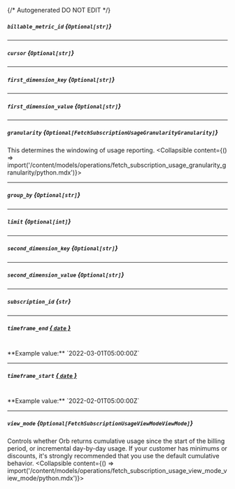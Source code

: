{/* Autogenerated DO NOT EDIT  */}

##### `billable_metric_id` *{`Optional[str]`}*

---
##### `cursor` *{`Optional[str]`}*

---
##### `first_dimension_key` *{`Optional[str]`}*

---
##### `first_dimension_value` *{`Optional[str]`}*

---
##### `granularity` *{`Optional[FetchSubscriptionUsageGranularityGranularity]`}*
This determines the windowing of usage reporting.
<Collapsible content={() => import('/content/models/operations/fetch_subscription_usage_granularity_granularity/python.mdx')}>
</Collapsible>

---
##### `group_by` *{`Optional[str]`}*

---
##### `limit` *{`Optional[int]`}*

---
##### `second_dimension_key` *{`Optional[str]`}*

---
##### `second_dimension_value` *{`Optional[str]`}*

---
##### `subscription_id` *{`str`}*

---
##### `timeframe_end` [*{ `date` }*](https://docs.python.org/3/library/datetime.html#date-objects)
<br/>
**Example value:** `2022-03-01T05:00:00Z`

---
##### `timeframe_start` [*{ `date` }*](https://docs.python.org/3/library/datetime.html#date-objects)
<br/>
**Example value:** `2022-02-01T05:00:00Z`

---
##### `view_mode` *{`Optional[FetchSubscriptionUsageViewModeViewMode]`}*
Controls whether Orb returns cumulative usage since the start of the billing period, or incremental day\-by\-day usage. If your customer has minimums or discounts, it's strongly recommended that you use the default cumulative behavior.
<Collapsible content={() => import('/content/models/operations/fetch_subscription_usage_view_mode_view_mode/python.mdx')}>
</Collapsible>

